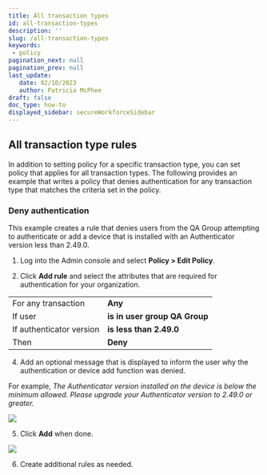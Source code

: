 ```yaml
---
title: All transaction types
id: all-transaction-types
description: ''
slug: /all-transaction-types 
keywords: 
 - policy
pagination_next: null
pagination_prev: null
last_update: 
   date: 02/10/2023
   author: Patricia McPhee
draft: false
doc_type: how-to
displayed_sidebar: secureWorkforceSidebar
---
```




## All transaction type rules

In addition to setting policy for a specific transaction type, you can set policy that applies for all transaction types. The following provides an example that writes a policy that denies authentication for any transaction type that matches the criteria set in the policy.

### Deny authentication

This example creates a rule that denies users from the QA Group attempting to authenticate or add a device that is installed with an Authenticator version less than 2.49.0.


1. Log into the Admin console and select **Policy > Edit Policy**.

2. Click **Add rule** and select the attributes that are required for authentication for your organization.

  <table width="100%">
    <tbody>
      <tr>
        <td>
          For any transaction
        </td>
        <td><b>Any</b>
        </td>
      </tr>
      <tr>
        <td>If user
        </td>
        <td><b>is in user group</b> <b>QA Group</b>
        </td>
      </tr>
      <tr>
        <td>If authenticator version
        </td>
        <td><b>is less than</b> <b>2.49.0</b>
        </td>
      </tr>
      <tr>
        <td>Then
        </td>
        <td><b>Deny</b>
        </td>
      </tr>
    </tbody>
  </table>

4. Add an optional message that is displayed to inform the user why the authentication or device add function was denied. 

  For example, *The Authenticator version installed on the device is below the minimum allowed. Please upgrade your Authenticator version to 2.49.0 or greater.*  

  ![](../images/policy/add_rule_deny_auth_device_example.PNG)

5. Click **Add** when done.  

  ![](../images/policy/policy_rules_example_deny.PNG)

6. Create additional rules as needed.

<NotePolicyMustBePublished />
